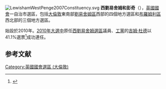{{noteTA
|1=zh-hk:路易咸;zh-hans:路厄斯罕;zh-tw:路厄斯罕;zh-hant:劉易舍姆;
}}
[[File:LewishamWestPenge2007Constituency.svg|right]]
'''西劉易舍姆和彭奇'''（{{lang-en|Lewisham West and Penge}}），[[英國|英國]][[英國國會|國會]]一自治市選區，包括[[大倫敦|大倫敦]]東南部[[劉易舍姆區|劉易舍姆區]]西部的四個地方選區和[[布羅姆利區|布羅姆利區]]西北部的三個地方選區。

始設於2010年。[[2010年英國大選|2010年大選中]]原任[[西劉易舍姆_(英國國會選區)|西劉易舍姆選區]]議員、[[工黨_(英國)|工黨]]的[[吉姆·杜德|吉姆·杜德]]以41.1%選票<ref name="">{{cite news
|publisher=[[英國廣播公司|英國廣播公司]]
|date=2010年5月7日
|title=Election 2010/Constituency/Lewisham West & Penge
|url=http://news.bbc.co.uk/1/shared/election2010/results/constituency/c61.stm
|accessdate=2010年10月4日
|archive-date=2017年8月23日
|archive-url=https://web.archive.org/web/20170823064152/http://news.bbc.co.uk/1/shared/election2010/results/constituency/c61.stm
|dead-url=no
}}</ref>成功連任。

==参考文献==
<div class="references-small">
<references><references/>
</div>

{{DEFAULTSORT:Lewisham West and Penge (UK Parliament constituency)}}
{{英國國會選區 (倫敦)}}
[[Category:英國國會選區_(大倫敦)|Category:英國國會選區 (大倫敦)]]